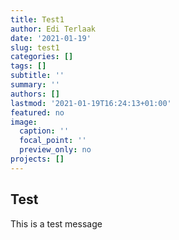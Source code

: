 ```yaml
---
title: Test1
author: Edi Terlaak
date: '2021-01-19'
slug: test1
categories: []
tags: []
subtitle: ''
summary: ''
authors: []
lastmod: '2021-01-19T16:24:13+01:00'
featured: no
image:
  caption: ''
  focal_point: ''
  preview_only: no
projects: []
---
```


## Test

This is a test message
